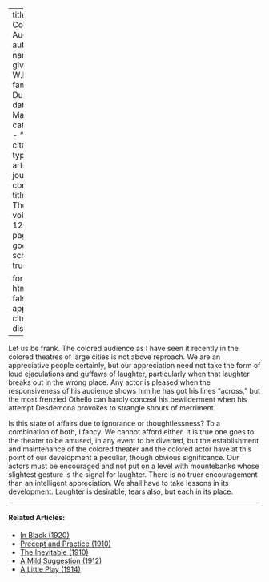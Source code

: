 
---
title: 'The Colored Audience'
author:
  - name:
      given: W.E.B.
      family: Du Bois
date: Mar. 1916
categories: 
  - ""
citation: 
  type: article-journal
  container-title: The Crisis
  volume: 12
  issue: 5
  page: 217
google-scholar: true

format:
  html:
    toc: false
    appendix-cite-as: display
---


Let us be frank. The colored audience as I have seen it recently in the colored theatres of large cities is not above reproach. We are an appreciative people certainly, but our appreciation need not take the form of loud ejaculations and guffaws of laughter, particularly when that laughter breaks out in the wrong place. Any actor is pleased when the responsiveness of his audience shows him he has got his lines "across," but the most frenzied Othello can hardly conceal his bewilderment when his attempt Desdemona provokes to strangle shouts of merriment. 

Is this state of affairs due to ignorance or thoughtlessness? To a combination of both, I fancy. We cannot afford either. It is true one goes to the theater to be amused, in any event to be diverted, but the establishment and maintenance of the colored theater and the colored actor have at this point of our development a peculiar, though obvious significance. Our actors must be encouraged and not put on a level with mountebanks whose slightest gesture is the signal for laughter. There is no truer encouragement than an intelligent appreciation. We shall have to take lessons in its development. Laughter is desirable, tears also, but each in its place. 

<!-- Similar articles start here -->
<div  class="clear-wrap"></div>
<hr>
#### Related Articles:

* [In Black (1920)](/Volumes/20/06/in_black.html)
* [Precept and Practice (1910)](/Volumes/01/02/precept_and_practice.html)
* [The Inevitable (1910)](/Volumes/01/02/inevitable.html)
* [A Mild Suggestion (1912)](/Volumes/03/03/mild_suggestion.html)
* [A Little Play (1914)](/Volumes/07/05/a_little_play.html)

<!-- Similar articles end here -->